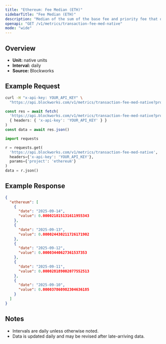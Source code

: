 ```yaml
---
title: "Ethereum: Fee Median (ETH)"
sidebarTitle: "Fee Median (ETH)"
description: "Median of the sum of the base fee and priority fee that day in native chain token"
openapi: "GET /v1/metrics/transaction-fee-med-native"
mode: "wide"
---
```


## Overview

- **Unit:** native units
- **Interval:** daily
- **Source:** Blockworks

## Example Request

<CodeGroup>

```bash cURL
curl -H "x-api-key: YOUR_API_KEY" \
  "https://api.blockworks.com/v1/metrics/transaction-fee-med-native?project=ethereum"
```

```typescript TypeScript
const res = await fetch(
  'https://api.blockworks.com/v1/metrics/transaction-fee-med-native?project=ethereum',
  { headers: { 'x-api-key': 'YOUR_API_KEY' } }
)
const data = await res.json()
```

```python Python
import requests

r = requests.get(
  'https://api.blockworks.com/v1/metrics/transaction-fee-med-native',
  headers={'x-api-key': 'YOUR_API_KEY'},
  params={'project': 'ethereum'}
)
data = r.json()
```

</CodeGroup>

## Example Response

```json
{
  "ethereum": [
    {
      "date": "2025-09-14",
      "value": 0.000021815131611955343
    },
    {
      "date": "2025-09-13",
      "value": 0.000024430211726171902
    },
    {
      "date": "2025-09-12",
      "value": 0.00003440627361537353
    },
    {
      "date": "2025-09-11",
      "value": 0.000028189002077552513
    },
    {
      "date": "2025-09-10",
      "value": 0.000037860982304636185
    }
  ]
}
```

## Notes
- Intervals are daily unless otherwise noted.
- Data is updated daily and may be revised after late-arriving data.